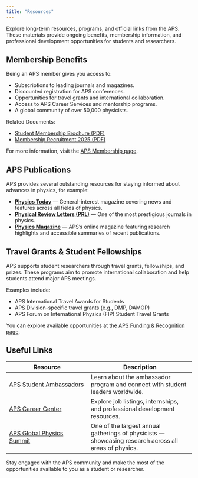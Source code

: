```yaml
---
title: "Resources"
---
```

 
Explore long-term resources, programs, and official links from the APS. These materials provide ongoing benefits, membership information, and professional development opportunities for students and researchers.

## Membership Benefits

Being an APS member gives you access to:

- Subscriptions to leading journals and magazines.
- Discounted registration for APS conferences.
- Opportunities for travel grants and international collaboration.
- Access to APS Career Services and mentorship programs.
- A global community of over 50,000 physicists.

Related Documents:

- [Student Membership Brochure (PDF)](25116%20Student%20Membership%20Brochure.pdf)
- [Membership Recruitment 2025 (PDF)](Membership%20Recruitment%202025.pdf)

For more information, visit the [APS Membership page](https://www.aps.org/membership/).

## APS Publications

APS provides several outstanding resources for staying informed about advances in physics, for example:

- **[Physics Today](https://pubs.aip.org/physicstoday)** — General-interest magazine covering news and features across all fields of physics.  
- **[Physical Review Letters (PRL)](https://journals.aps.org/prl/)** — One of the most prestigious journals in physics.  
- **[Physics Magazine](https://physics.aps.org/)** — APS’s online magazine featuring research highlights and accessible summaries of recent publications.  

## Travel Grants & Student Fellowships

APS supports student researchers through travel grants, fellowships, and prizes. These programs aim to promote international collaboration and help students attend major APS meetings.

Examples include:

- APS International Travel Awards for Students
- APS Division-specific travel grants (e.g., DMP, DAMOP)
- APS Forum on International Physics (FIP) Student Travel Grants

You can explore available opportunities at the [APS Funding & Recognition page](https://www.aps.org/funding-recognition).

## Useful Links

| Resource | Description |
|-----------|--------------|
| [APS Student Ambassadors](https://www.aps.org/membership/student-ambassadors) | Learn about the ambassador program and connect with student leaders worldwide. |
| [APS Career Center](https://www.apsphysicsjobs.com/) | Explore job listings, internships, and professional development resources. |
| [APS Global Physics Summit](https://summit.aps.org/) | One of the largest annual gatherings of physicists — showcasing research across all areas of physics. |

Stay engaged with the APS community and make the most of the opportunities available to you as a student or researcher.
